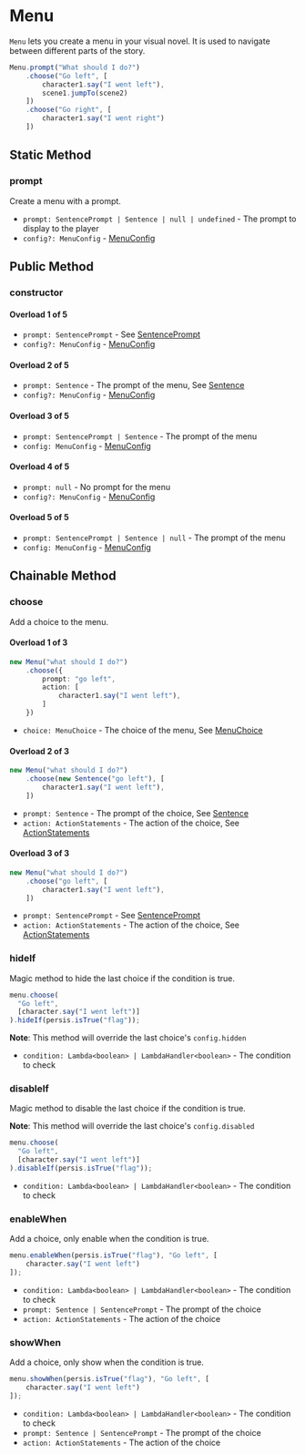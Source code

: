 
# Menu

`Menu` lets you create a menu in your visual novel. It is used to navigate between different parts of the story.

```ts
Menu.prompt("What should I do?")
    .choose("Go left", [
        character1.say("I went left"),
        scene1.jumpTo(scene2)
    ])
    .choose("Go right", [
        character1.say("I went right")
    ])
```

## Static Method

### prompt

Create a menu with a prompt.

<Steps>

- `prompt: SentencePrompt | Sentence | null | undefined` - The prompt to display to the player
- `config?: MenuConfig` - [MenuConfig](../types/MenuConfig)

</Steps>

## Public Method

### constructor

<Steps>

#### Overload 1 of 5

- `prompt: SentencePrompt` - See [SentencePrompt](../types/SentencePrompt)
- `config?: MenuConfig` - [MenuConfig](../types/MenuConfig)

#### Overload 2 of 5

- `prompt: Sentence` - The prompt of the menu, See [Sentence](./character/sentence)
- `config?: MenuConfig` - [MenuConfig](../types/MenuConfig)

#### Overload 3 of 5

- `prompt: SentencePrompt | Sentence` - The prompt of the menu
- `config: MenuConfig` - [MenuConfig](../types/MenuConfig)

#### Overload 4 of 5

- `prompt: null` - No prompt for the menu
- `config?: MenuConfig` - [MenuConfig](../types/MenuConfig)

#### Overload 5 of 5

- `prompt: SentencePrompt | Sentence | null` - The prompt of the menu
- `config: MenuConfig` - [MenuConfig](../types/MenuConfig)

</Steps>

## Chainable Method

### choose

Add a choice to the menu.

<Steps>

#### Overload 1 of 3

```ts
new Menu("what should I do?")
    .choose({
        prompt: "go left",
        action: [
            character1.say("I went left"),
        ]
    })
```

- `choice: MenuChoice` - The choice of the menu, See [MenuChoice](../types/MenuChoice)

#### Overload 2 of 3

```ts
new Menu("what should I do?")
    .choose(new Sentence("go left"), [
        character1.say("I went left"),
    ])
```

- `prompt: Sentence` - The prompt of the choice, See [Sentence](./character/sentence)
- `action: ActionStatements` - The action of the choice, See [ActionStatements](../types/ActionStatements)

#### Overload 3 of 3

```ts
new Menu("what should I do?")
    .choose("go left", [
        character1.say("I went left"),
    ])
```

- `prompt: SentencePrompt` - See [SentencePrompt](../types/SentencePrompt)
- `action: ActionStatements` - The action of the choice, See [ActionStatements](../types/ActionStatements)

</Steps>

### hideIf

Magic method to hide the last choice if the condition is true.

```ts
menu.choose(
  "Go left",
  [character.say("I went left")]
).hideIf(persis.isTrue("flag"));
```

**Note**: This method will override the last choice's `config.hidden`

<Steps>

- `condition: Lambda<boolean> | LambdaHandler<boolean>` - The condition to check

</Steps>

### disableIf

Magic method to disable the last choice if the condition is true.

**Note**: This method will override the last choice's `config.disabled`

```ts
menu.choose(
  "Go left",
  [character.say("I went left")]
).disableIf(persis.isTrue("flag"));
```

<Steps>

- `condition: Lambda<boolean> | LambdaHandler<boolean>` - The condition to check

</Steps>

### enableWhen

Add a choice, only enable when the condition is true.

```ts
menu.enableWhen(persis.isTrue("flag"), "Go left", [
    character.say("I went left")
]);
```

<Steps>

- `condition: Lambda<boolean> | LambdaHandler<boolean>` - The condition to check
- `prompt: Sentence | SentencePrompt` - The prompt of the choice
- `action: ActionStatements` - The action of the choice

</Steps>

### showWhen

Add a choice, only show when the condition is true.

```ts
menu.showWhen(persis.isTrue("flag"), "Go left", [
    character.say("I went left")
]);
```

<Steps>

- `condition: Lambda<boolean> | LambdaHandler<boolean>` - The condition to check
- `prompt: Sentence | SentencePrompt` - The prompt of the choice
- `action: ActionStatements` - The action of the choice

</Steps>

